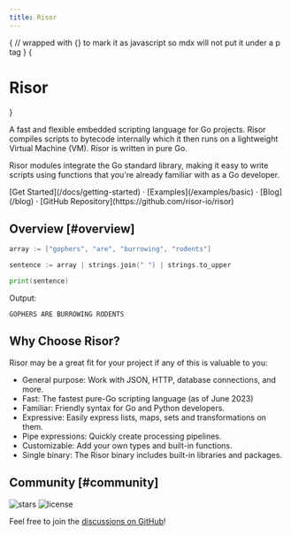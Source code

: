 ```yaml
---
title: Risor
---
```



{
// wrapped with {} to mark it as javascript so mdx will not put it under a p tag
}
{<h1 className="text-center text-4xl tracking-tighter font-extrabold md:text-5xl mt-8">Risor</h1>}

A fast and flexible embedded scripting language for Go projects. Risor compiles scripts to bytecode internally which it then runs on a lightweight Virtual Machine (VM). Risor is written in pure Go.

Risor modules integrate the Go standard library, making it easy to write scripts using functions that you're already familiar with as a Go developer.

<div className='mt-16 mb-20 text-center'>
  [Get Started](/docs/getting-started) · [Examples](/examples/basic) ·
  [Blog](/blog) · [GitHub Repository](https://github.com/risor-io/risor)
</div>

## Overview [#overview]

```go
array := ["gophers", "are", "burrowing", "rodents"]

sentence := array | strings.join(" ") | strings.to_upper

print(sentence)
```

Output:

```
GOPHERS ARE BURROWING RODENTS
```

## Why Choose Risor?

Risor may be a great fit for your project if any of this is valuable to you:

- General purpose: Work with JSON, HTTP, database connections, and more.
- Fast: The fastest pure-Go scripting language (as of June 2023)
- Familiar: Friendly syntax for Go and Python developers.
- Expressive: Easily express lists, maps, sets and transformations on them.
- Pipe expressions: Quickly create processing pipelines.
- Customizable: Add your own types and built-in functions.
- Single binary: The Risor binary includes built-in libraries and packages.

## Community [#community]

<p className='flex h-6 mt-4 gap-2'>
  <img alt='stars' src='https://badgen.net/github/stars/risor-io/risor' />
  <img alt='license' src='https://badgen.net/npm/license/swr' />
</p>

Feel free to join the [discussions on GitHub](https://github.com/risor-io/risor/discussions)!
